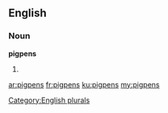 ==English==

===Noun===
'''pigpens'''

# {{plural of|pigpen}}

[[Category:English plurals]]

[[ar:pigpens]]
[[fr:pigpens]]
[[ku:pigpens]]
[[my:pigpens]]